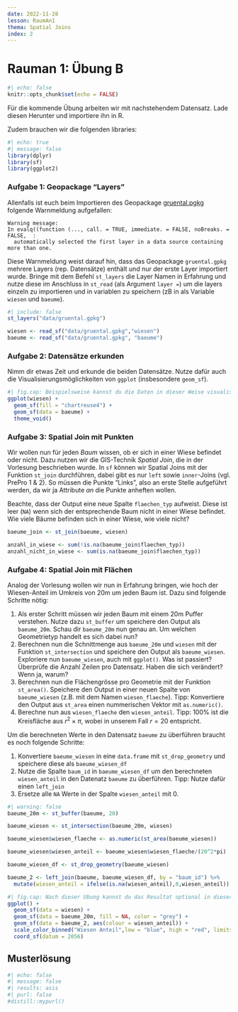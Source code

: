 ```yaml
---
date: 2022-11-28
lesson: RaumAn1
thema: Spatial Joins
index: 2
---
```


# Rauman 1: Übung B

```r
#| echo: false
knitr::opts_chunk$set(echo = FALSE)
```

Für die kommende Übung arbeiten wir mit nachstehendem Datensatz. Lade diesen Herunter und importiere ihn in R.

Zudem brauchen wir die folgenden libraries:

```r
#| echo: true
#| message: false
library(dplyr)
library(sf)
library(ggplot2)
```

### Aufgabe 1: Geopackage "Layers"

Allenfalls ist euch beim Importieren des Geopackage [gruental.pgkg](https://moodle.zhaw.ch/mod/resource/view.php?id=602277) folgende Warnmeldung aufgefallen:

```
Warning message:
In evalq((function (..., call. = TRUE, immediate. = FALSE, noBreaks. = FALSE,  :
  automatically selected the first layer in a data source containing more than one.
```

Diese Warnmeldung weist darauf hin, dass das Geopackage `gruental.gpkg` mehrere Layers (rep. Datensätze) enthält und nur der erste Layer importiert wurde. Bringe mit dem Befehl `st_layers` die Layer Namen in Erfahrung und nutze diese im Anschluss in `st_read` (als Argument `layer = `) um die layers einzeln zu importieren und in variablen zu speichern (zB in als Variable `wiesen` und `baeume`).

```r
#| include: false
st_layers("data/gruental.gpkg")

wiesen <- read_sf("data/gruental.gpkg","wiesen")
baeume <- read_sf("data/gruental.gpkg", "baeume")
```

### Aufgabe 2: Datensätze erkunden

Nimm dir etwas Zeit und erkunde die beiden Datensätze. Nutze dafür auch die Visualisierungsmöglichkeiten von `ggplot` (insbesondere `geom_sf`).

```r
#| fig.cap: Beispielsweise kannst du die Daten in dieser Weise visualisieren.
ggplot(wiesen) +
  geom_sf(fill = "chartreuse4") +
  geom_sf(data = baeume) +
  theme_void()
```

### Aufgabe 3:  Spatial Join mit Punkten

Wir wollen nun für jeden *Baum* wissen, ob er sich in einer Wiese befindet oder nicht. Dazu nutzen wir die GIS-Technik *Spatial Join*, die in der Vorlesung beschrieben wurde. In `sf` können wir Spatial Joins mit der Funktion `st_join` durchführen, dabei gibt es nur `left` sowie `inner`-Joins (vgl. PrePro 1 & 2). So müssen die Punkte "Links", also an erste Stelle aufgeführt werden, da wir ja Attribute *an* die Punkte anheften wollen.

Beachte, dass der Output eine neue Spalte `flaechen_typ` aufweist. Diese ist leer (`NA`) wenn sich der entsprechende Baum nicht in einer Wiese befindet. Wie viele Bäume befinden sich in einer Wiese, wie viele nicht?

```r
baeume_join <- st_join(baeume, wiesen) 

anzahl_in_wiese <- sum(!is.na(baeume_join$flaechen_typ))
anzahl_nicht_in_wiese <- sum(is.na(baeume_join$flaechen_typ))
```

### Aufgabe 4: Spatial Join mit Flächen

Analog der Vorlesung wollen wir nun in Erfahrung bringen, wie hoch der Wiesen-Anteil im Umkreis von 20m um jeden Baum ist. Dazu sind folgende Schritte nötig: 

1. Als erster Schritt müssen wir jeden Baum mit einem 20m Puffer verstehen. Nutze dazu `st_buffer` um speichere den Output als `baeume_20m`. Schau dir `baeume_20m` nun genau an. Um welchen Geometrietyp handelt es sich dabei nun?
2. Berechnen nun die Schnittmenge aus `baeume_20m` und `wiesen` mit der Funktion `st_intersection` und speichere den Output als `baeume_wiesen`. Exploriere nun `baeume_wiesen`, auch mit `ggplot()`. Was ist passiert? Überprüfe die Anzahl Zeilen pro Datensatz. Haben die sich verändert? Wenn ja, warum?
3. Berechnen nun die Flächengrösse pro Geometrie mit der Funktion `st_area()`. Speichere den Output in einer neuen Spalte von `baeume_wiesen` (z.B. mit dem Namen `wiesen_flaeche`). Tipp: Konvertiere den Output aus `st_area` einen nummerischen Vektor mit `as.numeric()`.
4. Berechne nun aus `wiesen_flaeche` den `wiesen_anteil`. Tipp: 100% ist die Kreisfläche aus $r^2\times \pi$, wobei in unserem Fall $r = 20$ entspricht.

Um die berechneten Werte in den Datensatz `baeume` zu überführen braucht es noch folgende Schritte:

1. Konvertiere `baeume_wiesen` in eine `data.frame` mit `st_drop_geometry` und speichere diese als `baeume_wiesen_df`
2. Nutze die Spalte `baum_id` in `baeume_wiesen_df` um den berechneten `wiesen_anteil` in den Datenatz `baeume` zu überführen. Tipp: Nutze dafür einen `left_join`
3. Ersetze alle `NA` Werte in der Spalte `wiesen_anteil` mit 0.

```r
#| warning: false
baeume_20m <- st_buffer(baeume, 20)

baeume_wiesen <- st_intersection(baeume_20m, wiesen) 

baeume_wiesen$wiesen_flaeche <- as.numeric(st_area(baeume_wiesen))

baeume_wiesen$wiesen_anteil <- baeume_wiesen$wiesen_flaeche/(20^2*pi)

baeume_wiesen_df <- st_drop_geometry(baeume_wiesen)

baeume_2 <- left_join(baeume, baeume_wiesen_df, by = "baum_id") %>%
  mutate(wiesen_anteil = ifelse(is.na(wiesen_anteil),0,wiesen_anteil))
```

::: {.column-body}
```r
#| fig.cap: Nach dieser Übung kannst du das Resultat optional in dieser Weise visualisieren.
ggplot() +
  geom_sf(data = wiesen) +
  geom_sf(data = baeume_20m, fill = NA, color = "grey") +
  geom_sf(data = baeume_2, aes(colour = wiesen_anteil)) +
  scale_color_binned("Wiesen Anteil",low = "blue", high = "red", limits = c(0,1), label = scales::label_percent()) +
  coord_sf(datum = 2056)
```
:::

## Musterlösung

```r
#| echo: false
#| message: false
#| results: asis
#| purl: false
#distill::mypurl()
```


